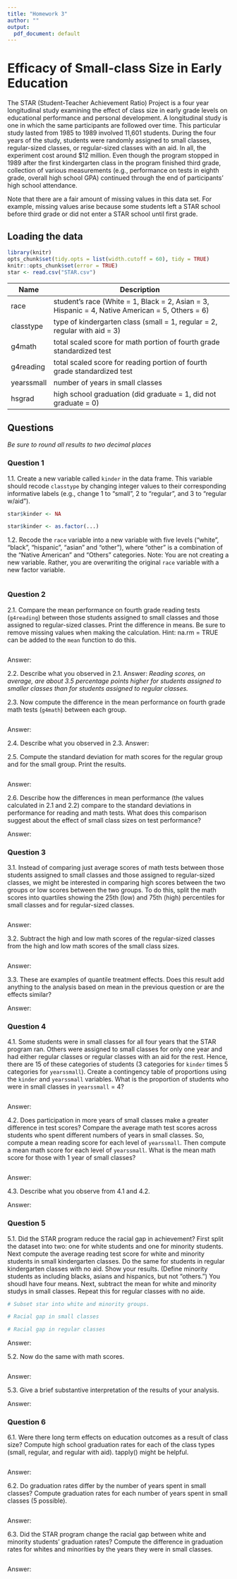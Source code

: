 ```yaml
---
title: "Homework 3"
author: ""
output:
  pdf_document: default
---
```


# Efficacy of Small-class Size in Early Education

The STAR (Student-Teacher Achievement Ratio) Project is a four year longitudinal study examining the effect of class size in early grade levels on educational performance and personal development. A longitudinal study is one in which the same participants are followed over time. This particular study lasted from 1985 to 1989 involved 11,601 students. During the four years of the study, students were randomly assigned to small classes, regular-sized classes, or regular-sized classes with an aid. In all, the experiment cost around $12 million. Even though the program stopped in 1989 after the first kindergarten class in the program finished third grade, collection of various measurements (e.g., performance on tests in eighth grade, overall high school GPA) continued through the end of participants’ high school attendance.

Note that there are a fair amount of missing values in this data set. For example, missing values arise because some students left a STAR school before third grade or did not enter a STAR school until first grade.

## Loading the data

```r
library(knitr)
opts_chunk$set(tidy.opts = list(width.cutoff = 60), tidy = TRUE)
knitr::opts_chunk$set(error = TRUE)
star <- read.csv("STAR.csv")
```

| Name       | Description                                                                                     |
|------------|-------------------------------------------------------------------------------------------------|
| race       | student's race (White = 1, Black = 2, Asian = 3, Hispanic = 4, Native American = 5, Others = 6) |
| classtype  | type of kindergarten class (small = 1, regular = 2, regular with aid = 3)                       |
| g4math     | total scaled score for math portion of fourth grade standardized test                           |
| g4reading  | total scaled score for reading portion of fourth grade standardized test                        |
| yearssmall | number of years in small classes                                                                |
| hsgrad     | high school graduation (did graduate = 1, did not graduate = 0)                                 |

## Questions

_Be sure to round all results to two decimal places_

### Question 1
1.1.  Create a new variable called `kinder` in the data frame. This variable should recode `classtype` by changing integer values to their corresponding informative labels (e.g., change 1 to "small", 2 to "regular", and 3 to "regular w/aid"). 

```r
star$kinder <- NA

star$kinder <- as.factor(...)

```

1.2. Recode the `race` variable into a new variable with five levels ("white", "black", "hispanic", "asian" and "other"), where "other" is a combination of the "Native American" and "Others" categories. Note: You are not creating a new variable.  Rather, you are overwriting the original `race` variable with a new factor variable.  

```r

```

### Question 2

2.1. Compare the mean performance on fourth grade reading tests (`g4reading`) between those students assigned to small classes and those assigned to regular-sized classes. Print the difference in means. Be sure to remove missing values when making the calculation. Hint: na.rm = TRUE can be added to the `mean` function to do this.

```r

```
Answer: 

2.2. Describe what you observed in 2.1.
Answer: *Reading scores, on average, are about 3.5 percentage points higher for students assigned to smaller classes than for students assigned to regular classes.*

2.3. Now compute the difference in the mean performance on fourth grade math tests (`g4math`) between each group.  

```r

```
Answer: 


2.4. Describe what you observed in 2.3.
Answer:

2.5. Compute the standard deviation for math scores for the regular group and for the small group.  Print the results.

```r

```
Answer: 

2.6. Describe how the differences in mean performance (the values calculated in 2.1 and 2.2) compare to the standard deviations in performance for reading and math tests. What does this comparison suggest about the effect of small class sizes on test performance?

Answer: 

### Question 3

3.1. Instead of comparing just average scores of math tests between those students assigned to small classes and those assigned to regular-sized classes, we might be interested in comparing high scores between the two groups or low scores between the two groups.  To do this, split the math scores into quartiles showing the 25th (low) and 75th (high) percentiles for small classes and for regular-sized classes.  

```r

```
Answer: 

3.2. Subtract the high and low math scores of the regular-sized classes from the high and low math scores of the small class sizes.  

```r



```
Answer: 

3.3. These are examples of quantile treatment effects. Does this result add anything to the analysis based on mean in the previous question or are the effects similar?

Answer: 

### Question 4

4.1. Some students were in small classes for all four years that the STAR program ran. Others were assigned to small classes for only one year and had either regular classes or regular classes with an aid for the rest. Hence, there are 15 of these categories of students (3 categories for `kinder` times 5 categories for `yearssmall`).  Create a contingency table of proportions using the `kinder` and `yearssmall` variables. What is the proportion of students who were in small classes in `yearssmall` = 4?

```r

```
Answer: 

4.2. Does participation in more years of small classes make a greater difference in test scores? Compare the average math test scores across students who spent different numbers of years in small classes. So, compute a mean reading score for each level of `yearssmall`. Then compute a mean math score for each level of `yearssmall`. What is the mean math score for those with 1 year of small classes?

```r
 
```
Answer: 

4.3. Describe what you observe from 4.1 and 4.2.

Answer: 

### Question 5

5.1. Did the STAR program reduce the racial gap in achievement? First split the dataset into two: one for white students and one for minority students.  Next compute the average reading test score for white and minority students in small kindergarten classes.  Do the same for students in regular kindergarten classes with no aid. Show your results. (Define minority students as including blacks, asians and hispanics, but not "others.")  You shoudl have four means.  Next, subtract the mean for white and minority studys in small classes.  Repeat this for regular classes with no aide.

```r
# Subset star into white and minority groups.

# Racial gap in small classes

# Racial gap in regular classes

```
Answer: 

5.2.  Now do the same with math scores. 

```r

```
Answer: 

5.3. Give a brief substantive interpretation of the results of your analysis.

Answer: 

### Question 6

6.1. Were there long term effects on education outcomes as a result of class size? Compute high school graduation rates for each of the class types (small, regular, and regular with aid). tapply() might be helpful.

```r

```
Answer: 

6.2. Do graduation rates differ by the number of years spent in small classes? Compute graduation rates for each number of years spent in small classes (5 possible).

```r

```
Answer: 

6.3.  Did the STAR program change the racial gap between white and minority students’ graduation rates? Compute the difference in graduation rates for whites and minorities by the years they were in small classes.

```r

```
Answer: 

